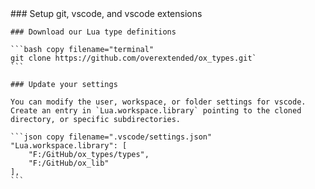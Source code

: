 
<Steps>
    ### Setup git, vscode, and vscode extensions

    ### Download our Lua type definitions

    ```bash copy filename="terminal"
    git clone https://github.com/overextended/ox_types.git`
    ```

    ### Update your settings

    You can modify the user, workspace, or folder settings for vscode.  
    Create an entry in `Lua.workspace.library` pointing to the cloned directory, or specific subdirectories.

    ```json copy filename=".vscode/settings.json"
    "Lua.workspace.library": [
        "F:/GitHub/ox_types/types",
        "F:/GitHub/ox_lib"
    ],
    ```

</Steps>
